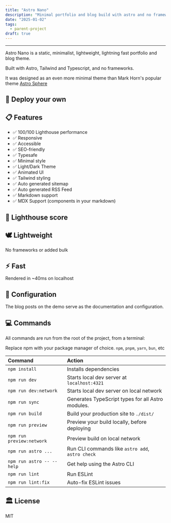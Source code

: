 ```yaml
---
title: "Astro Nano"
description: "Minimal portfolio and blog build with astro and no frameworks."
date: "2025-01-02"
tags:
  - parent-project
draft: true
---
```



---

<MdxPublicImage src="/projects/astro-nano/astro-nano.png" />

Astro Nano is a static, minimalist, lightweight, lightning fast portfolio and blog theme.

Built with Astro, Tailwind and Typescript, and no frameworks.

It was designed as an even more minimal theme than Mark Horn's popular theme [Astro Sphere](https://github.com/markhorn-dev/astro-sphere)

## 🚀 Deploy your own

<div class="flex gap-2">
  <a
    target="_blank"
    aria-label="Deploy with Vercel"
    href="https://vercel.com/new/clone?repository-url=https://github.com/markhorn-dev/astro-nano"
  >
    <MdxPublicImage src="/projects/deploy_vercel.svg" />
  </a>
  <a
    target="_blank"
    aria-label="Deploy with Netlify"
    href="https://app.netlify.com/start/deploy?repository=https://github.com/markhorn-dev/astro-nano"
  >
    <MdxPublicImage src="/projects/deploy_netlify.svg" />
  </a>
</div>

## 📋 Features

- ✅ 100/100 Lighthouse performance
- ✅ Responsive
- ✅ Accessible
- ✅ SEO-friendly
- ✅ Typesafe
- ✅ Minimal style
- ✅ Light/Dark Theme
- ✅ Animated UI
- ✅ Tailwind styling
- ✅ Auto generated sitemap
- ✅ Auto generated RSS Feed
- ✅ Markdown support
- ✅ MDX Support (components in your markdown)

## 💯 Lighthouse score

<MdxPublicImage src="/projects/astro-nano/astro-nano-lighthouse.jpg" />

## 🕊️ Lightweight

No frameworks or added bulk

## ⚡︎ Fast

Rendered in ~40ms on localhost

## 📄 Configuration

The blog posts on the demo serve as the documentation and configuration.

## 💻 Commands

All commands are run from the root of the project, from a terminal:

Replace npm with your package manager of choice. `npm`, `pnpm`, `yarn`, `bun`, etc

| Command                   | Action                                            |
| :------------------------ | :------------------------------------------------ |
| `npm install`             | Installs dependencies                             |
| `npm run dev`             | Starts local dev server at `localhost:4321`       |
| `npm run dev:network`     | Starts local dev server on local network          |
| `npm run sync`            | Generates TypeScript types for all Astro modules. |
| `npm run build`           | Build your production site to `./dist/`           |
| `npm run preview`         | Preview your build locally, before deploying      |
| `npm run preview:network` | Preview build on local network                    |
| `npm run astro ...`       | Run CLI commands like `astro add`, `astro check`  |
| `npm run astro -- --help` | Get help using the Astro CLI                      |
| `npm run lint`            | Run ESLint                                        |
| `npm run lint:fix`        | Auto-fix ESLint issues                            |

## 🏛️ License

MIT
